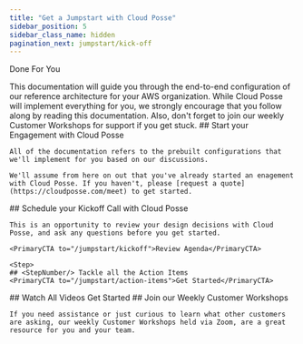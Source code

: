 ```yaml
---
title: "Get a Jumpstart with Cloud Posse"
sidebar_position: 5
sidebar_class_name: hidden
pagination_next: jumpstart/kick-off
---
```


<PillBox>Done For You</PillBox>

<Intro>
  This documentation will guide you through the end-to-end configuration of our reference architecture for your AWS organization. While Cloud Posse will implement everything for you, we strongly encourage that you follow along by reading this documentation. Also, don't forget to join our weekly Customer Workshops for support if you get stuck.
</Intro>

<Steps>
  <Step>
    ## <StepNumber/> Start your Engagement with Cloud Posse

    All of the documentation refers to the prebuilt configurations that we'll implement for you based on our discussions.

    We'll assume from here on out that you've already started an enagement with Cloud Posse. If you haven't, please [request a quote](https://cloudposse.com/meet) to get started.

  </Step>

  <Step>
    ## <StepNumber/> Schedule your Kickoff Call with Cloud Posse

    This is an opportunity to review your design decisions with Cloud Posse, and ask any questions before you get started.

    <PrimaryCTA to="/jumpstart/kickoff">Review Agenda</PrimaryCTA>
  </Step>

    <Step>
    ## <StepNumber/> Tackle all the Action Items
    <PrimaryCTA to="/jumpstart/action-items">Get Started</PrimaryCTA>
  </Step>

  <Step>
    ## <StepNumber/> Watch All Videos
    <PrimaryCTA to="/layers/foundation">Get Started</PrimaryCTA>
  </Step>

  <Step>
    ## <StepNumber/> Join our Weekly Customer Workshops

    If you need assistance or just curious to learn what other customers are asking, our weekly Customer Workshops held via Zoom, are a great resource for you and your team.
  </Step>

</Steps>

